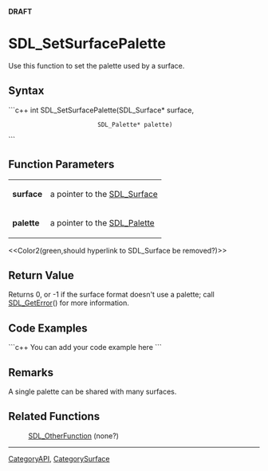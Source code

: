 <!-- pragma section-numbers off -->
<!-- pragma disable-camelcase -->
'''DRAFT'''

= SDL_SetSurfacePalette =
Use this function to set the palette used by a surface.


== Syntax ==
```c++
int SDL_SetSurfacePalette(SDL_Surface* surface,
                          SDL_Palette* palette)
```

== Function Parameters ==
{|
|'''surface'''
|a pointer to the [[SDL_Surface]]
|-
|'''palette'''
|a pointer to the [[SDL_Palette]]
|}
<<Color2(green,should hyperlink to SDL_Surface be removed?)>>

== Return Value ==
Returns 0, or -1 if the surface format doesn't use a palette; call [[SDL_GetError]]() for more information.

== Code Examples ==
```c++
You can add your code example here
```

== Remarks ==
A single palette can be shared with many surfaces.

== Related Functions ==
:[[SDL_OtherFunction]] (none?)

----
[[CategoryAPI]], [[CategorySurface]]
